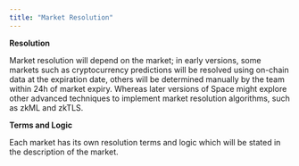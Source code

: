 ```yaml
---
title: "Market Resolution"
---
```


**Resolution**

Market resolution will depend on the market; in early versions, some markets such as cryptocurrency predictions will be resolved using on-chain data at the expiration date, others will be determined manually by the team within 24h of market expiry. Whereas later versions of Space might explore other advanced techniques to implement market resolution algorithms, such as zkML and zkTLS.


**Terms and Logic**

Each market has its own resolution terms and logic which will be stated in the description of the market.

